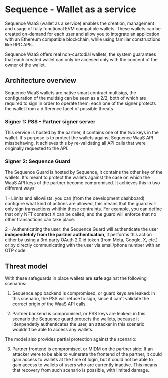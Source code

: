 # Sequence - Wallet as a service

Sequence WaaS (wallet as a service) enables the creation, management and usage of fully functional EVM compatible wallets. These wallets can be created on-demand for each user and allow you to integrate an application with an Ethereum compatible blockchain, while using familiar constructions like RPC APIs.

Sequence WaaS offers real non-custodial wallets, the system guarantees that each created wallet can only be accesed only with the concent of the owner of the wallet.

## Architecture overview

Sequence WaaS wallets are native smart contract multisigs, the configuration of the multisig can be seen as a 2/2, both of which are required to sign in order to operate them; each one of the signer protects the wallet from a difference facet of possible threats.

### Signer 1: PSS - Partner signer server

This service is hosted by the partner, it contains one of the two keys in the wallet. It's purpose is to protect the wallets against Sequence WaaS API missbehaving. It achieves this by re-validating all API calls that were originally requested to the API.

### Signer 2: Sequence Guard

The Sequence Guard is hosted by Sequence, it contains the other key of the wallets. It's meant to protect the wallets against the case on which the WaaS API keys of the partner become compromised. It achieves this in two different ways:

1 - Limits and allowlists: you can (from the development dashboard) configure what kind of actions are allowed, this means that the guard will only sign transactions whithin these contraints. For example, you can define that only NFT contract X can be called, and the guard will enforce that no other transactions can take place.

2 - Authenticating the user: the Sequence Guard will authenticate the user **independetnly from the partner authentication**, it performs this action either by using a 3rd party OAuth 2.0 id token (from Meta, Google, X, etc.) or by directly communicating with the user via email/phone number with an OTP code.

## Threat model

With these safeguards in place wallets are **safe** against the following scenarios:

1) Sequence.app backend is compromised, or guard keys are leaked: in this scenario, the PSS will refuse to sign, since it can't validate the correct origin of the WaaS API calls.

2) Partner backend is compromised, or PSS keys are leaked: in this scenario the Sequence guard protects the wallets, because it idenpendetly authenticates the user, an attacker in this scenario wouldn't be able to access any wallets.

The model also provides partial protection against the scenario:

3) Partner frontend is compromised, or MIDM on the partner side: If an attacker were to be able to vulnerate the frontend of the partner, it could gain access to wallets at the time of login, but it could not be able to gain access to wallets of users who are currently inactive. This means that recovery from such scenario is possible, with limited damage.


